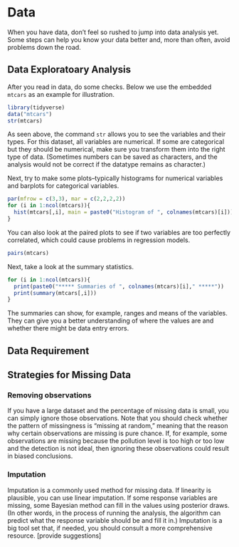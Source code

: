 # Data  

When you have data, don't feel so rushed to jump into data analysis yet. Some steps can help you know your data better and, more than often, avoid problems down the road. 

## Data Exploratoary Analysis  

After you read in data, do some checks. Below we use the embedded `mtcars` as an example for illustration.    

```r
library(tidyverse)
data("mtcars")
str(mtcars)
```

As seen above, the command `str` allows you to see the variables and their types. For this dataset, all variables are numerical. If some are categorical but they should be numerical, make sure you transform them into the right type of data. (Sometimes numbers can be saved as characters, and the analysis would not be correct if the datatype remains as character.) 

Next, try to make some plots--typically histograms for numerical variables and barplots for categorical variables.  

```r
par(mfrow = c(3,3), mar = c(2,2,2,2))
for (i in 1:ncol(mtcars)){
  hist(mtcars[,i], main = paste0("Histogram of ", colnames(mtcars)[i]))
}
```

You can also look at the paired plots to see if two variables are too perfectly correlated, which could cause problems in regression models.  

```r
pairs(mtcars)
```


Next, take a look at the summary statistics.  

```r
for (i in 1:ncol(mtcars)){
  print(paste0("***** Summaries of ", colnames(mtcars)[i]," *****"))
  print(summary(mtcars[,i]))
}
```

The summaries can show, for example, ranges and means of the variables. They can give you a better understanding of where the values are and whether there might be data entry errors.  



## Data Requirement  


## Strategies for Missing Data  

### Removing observations  

If you have a large dataset and the percentage of missing data is small, you can simply ignore those observations. Note that you should check whether the pattern of missingness is "missing at random," meaning that the reason why certain observations are missing is pure chance. If, for example, some observations are missing because the pollution level is too high or too low and the detection is not ideal, then ignoring these observations could result in biased conclusions.  

### Imputation  

Imputation is a commonly used method for missing data. If linearity is plausible, you can use linear imputation. If some response variables are missing, some Bayesian method can fill in the values using posterior draws. (In other words, in the process of running the analysis, the algorithm can predict what the response variable should be and fill it in.) Imputation is a big tool set that, if needed, you should consult a more comprehensive resource. [provide suggestions]  


